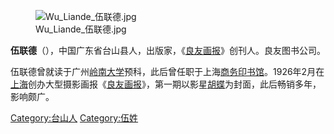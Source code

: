 {{not|伍连德}}
{{Unreferenced |time=2008-10-19T18:02:05+00:00 }}
[[File:Wu_Liande_伍联德.jpg|thumb]]

'''伍联德'''（{{bd|1900年||1972年|}}），中国广东省台山县人，出版家，《[[良友画报|良友画报]]》创刊人。良友图书公司。

伍联德曾就读于广州[[岭南大学_(广州)|岭南大学]]预科，此后曾任职于上海[[商务印书馆|商务印书馆]]。1926年2月在[[上海|上海]]创办大型摄影画报《[[良友画报|良友画报]]》，第一期以影星[[胡蝶|胡蝶]]为封面，此后畅销多年，影响颇广。


{{China-bio-stub}}
[[Category:台山人|Category:台山人]]
[[Category:伍姓|Category:伍姓]]